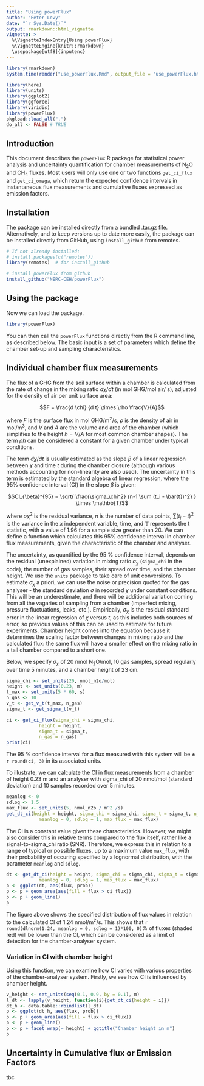 ```yaml
---
title: "Using powerFlux"
author: "Peter Levy"
date: "`r Sys.Date()`"
output: rmarkdown::html_vignette
vignette: >
  %\VignetteIndexEntry{Using powerFlux}
  %\VignetteEngine{knitr::rmarkdown}
  \usepackage[utf8]{inputenc}
---
```


```r
library(rmarkdown)
system.time(render("use_powerFlux.Rmd", output_file = "use_powerFlux.html"))
```

```r
library(here)
library(units)
library(ggplot2)
library(ggforce)
library(viridis)
library(powerFlux)
pkgload::load_all(".")
do_all <- FALSE # TRUE
```

## Introduction 
This document describes the `powerFlux` R package for statistical power analysis and uncertainty quantification for chamber measurements of N$_2$O and CH$_4$ fluxes.  Most users will only use one or two functions `get_ci_flux` and `get_ci_omega`, which return the expected confidence intervals in instantaneous flux measurements and cumulative fluxes expressed as emission factors.

## Installation
The package can be installed directly from a bundled .tar.gz file.
Alternatively, and to keep versions up to date more easily, the package can be installed directly from GitHub, using `install_github` from remotes.

```r
# If not already installed:
# install.packages(c("remotes"))
library(remotes)  # for install_github

# install powerFlux from github
install_github("NERC-CEH/powerFlux")
```

## Using the package
Now we can load the package.
```r
library(powerFlux)
```

You can then call the `powerFlux` functions directly from the R command line, as described below. The basic input is a set of parameters which define the chamber set-up and sampling characteristics.

## Individual chamber flux measurements
The flux of a GHG from the soil surface within a chamber is calculated from the rate of change in the mixing ratio $d \chi / d t$ (in mol GHG/mol air/ s), adjusted for the density of air per unit surface area:

$$F = \frac{d \chi} {d t} \times \rho \frac{V}{A}$$

where $F$ is the surface flux in mol GHG/m^2^/s, $\rho$ is the density of air in mol/m^3^, and $V$ and $A$ are the volume and area of the chamber (which simplifies to the height $h = V/A$ for most common chamber shapes). The term $\rho h$ can be considered a constant for a given chamber under typical conditions.

The term $d \chi / d t$ is usually estimated as the slope $\beta$ of a linear regression between $\chi$ and time $t$ during the chamber closure (although various methods accounting for non-linearity are also used).
The uncertainty in this term is estimated by the standard algebra of linear regression, where the 95% confidence interval (CI) in the slope $\beta$ is given:

$$CI_{\beta}^{95} = \sqrt{ \frac{\sigma_\chi^2} {n-1 \sum (t_i - \bar{t})^2} } \times \mathbb{T}$$

where $\sigma\chi^2$ is the residual variance, $n$ is the number of data points, $\sum (t_i - \bar{t})^2$ is the variance in the $x$ independent variable, time, and $\mathbb{T}$ represents the t statistic, with a value of 1.96 for a sample size greater than 20. We can define a function which calculates this 95% confidence interval in chamber flux measurements, given the characteristic of the chamber and analyser.

The uncertainty, as quantified by the 95 % confidence interval, depends on the residual (unexplained) variation in mixing ratio $\sigma_\chi$ (`sigma_chi` in the code), the number of gas samples, their spread over time, and the chamber height. We use the `units` package to take care of unit conversions. To estimate $\sigma_\chi$ a priori, we can use the noise or precision quoted for the gas analyser - the standard deviation $\sigma$ in recorded $\chi$ under constant conditions. This will be an underestimate, and there will be additional variation coming from all the vagaries of sampling from a chamber (imperfect mixing, pressure fluctuations, leaks, etc.). Empirically, $\sigma_\chi$ is the residual standard error in the linear regression of $\chi$ versus $t$, as this includes both sources of error, so previous values of this can be used to estimate for future experiments. Chamber height comes into the equation because it determines the scaling factor between changes in mixing ratio and the calculated flux: the same flux will have a smaller effect on the mixing ratio in a tall chamber compared to a short one.

Below, we specify $\sigma_\chi$ of 20 nmol N$_2$O/mol, 
10 gas samples, spread regularly over time 5 minutes, and a chamber height of 23 cm.

```r
sigma_chi <- set_units(20, nmol_n2o/mol)
height <- set_units(0.23, m)
t_max <- set_units(5 * 60, s)
n_gas <- 10
v_t <- get_v_t(t_max, n_gas)
sigma_t <- get_sigma_t(v_t)

ci <- get_ci_flux(sigma_chi = sigma_chi,
            height = height,
            sigma_t = sigma_t,
            n_gas = n_gas)
print(ci)
```

The 95 % confidence interval for a flux measured with this system will be $\pm$ `r round(ci, 3)` in its associated units.


To illustrate, we can calculate the CI in flux measurements from a chamber of height 0.23 m and an analyser with sigma_chi of 20 nmol/mol (standard deviation) and 10 samples recorded over 5 minutes. 
 
```r
meanlog <- 0
sdlog <- 1.5
max_flux <- set_units(5, nmol_n2o / m^2 /s)
get_dt_ci(height = height, sigma_chi = sigma_chi, sigma_t = sigma_t, n_gas = n_gas,
            meanlog = 0, sdlog = 1, max_flux = max_flux)
```

The CI is a constant value given these characteristics. However, we might also consider this in relative terms compared to the flux itself, rather like a signal-to-sigma_chi ratio (SNR).
Therefore, we express this in relation to a range of typical or possible fluxes, up to a maximum value `max_flux`, with their probability of occuring specified by a lognormal distribution, with the parameter `meanlog` and `sdlog`.

```r
dt <- get_dt_ci(height = height, sigma_chi = sigma_chi, sigma_t = sigma_t, n_gas = n_gas,
            meanlog = 0, sdlog = 1, max_flux = max_flux)
p <- ggplot(dt, aes(flux, prob))
p <- p + geom_area(aes(fill = flux > ci_flux))
p <- p + geom_line()
p
```

The figure above shows the specified distribution of flux values in relation to the calculated CI of 1.24 nmol/m^2^/s. This shows that 
`r round(dlnorm(1.24, meanlog = 0, sdlog = 1)*100, 0)`% of fluxes (shaded red) will be lower than the CI, which can be considered as a limit of detection for the chamber-analyser system. 


### Variation in CI with chamber height

Using this function, we can examine how CI varies with various properties of the chamber-analyser system. Firstly, we see how CI is influenced by chamber height.

```r
v_height <- set_units(seq(0.1, 0.9, by = 0.1), m)
l_dt <- lapply(v_height, function(i){get_dt_ci(height = i)})
dt_h <- data.table::rbindlist(l_dt)
p <- ggplot(dt_h, aes(flux, prob))
p <- p + geom_area(aes(fill = flux > ci_flux))
p <- p + geom_line()
p <- p + facet_wrap(~ height) + ggtitle("Chamber height in m")
p
```


## Uncertainty in Cumulative flux or Emission Factors

tbc
